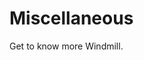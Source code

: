 
# Miscellaneous

Get to know more Windmill.

<div className="grid grid-cols-2 gap-6 mb-4">
	<DocCard
		title="Architecture"
		description="Schematic architecture of Windmill."
		href="/docs/misc/architecture"
	/>
	<DocCard
		title="Benchmarks"
		description="Windmill has about the same performance as AWS Lambda for heavier workloads, slower on cold starts for medium compute."
		href="/docs/misc/benchmarks"
	/>
	<DocCard
		title="Contributor Guide"
		description="Contribute to our codebase, Windmill Hub or our Discord."
		href="/docs/misc/contributing"
	/>
	<DocCard
		title="Contact / Getting Help"
		description="Facing issues with Windmill? Swift solutions are available and reporting the problem is a valuable contribution!"
		href="/docs/misc/getting_help"
	/>
	<DocCard
		title="Guides"
		description="Learn how to use Windmill concepts."
		href="/docs/misc/guides"
	/>
	<DocCard
		title="Note of Intent"
		description="Windmill bridges the gap between no-code/low-code services and traditional programming."
		href="/docs/misc/note_of_intent"
	/>
	<DocCard
		title="Share on Windmill Hub"
		description="Windmill Hub is the community website of Windmill."
		href="/docs/misc/share_on_hub"
	/>
	<DocCard
		title="White Labeling Windmill"
		description="Windmill offers white labeling capabilities, allowing you to embed and customize the Windmill platform to align with your brand."
		href="/docs/misc/white_labelling"
	/>
</div>
